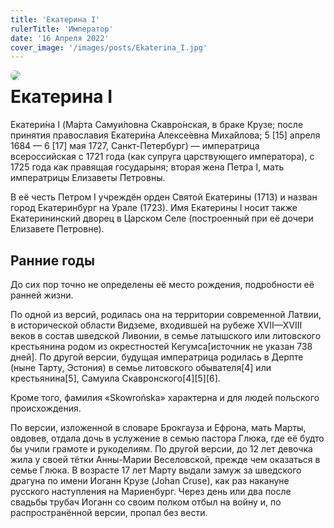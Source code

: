 ```yaml
---
title: 'Екатерина I'
rulerTitle: 'Император'
date: '16 Апреля 2022'
cover_image: '/images/posts/Ekaterina_I.jpg'
---
```


<img style="float: left; border-radius: 1rem; margin-right: 1rem" src="/images/posts/Ekaterina_I.jpg">

# Екатерина I

Екатери́на I (Ма́рта Самуи́ловна Скавро́нская, в браке Крузе; после принятия православия Екатери́на Алексе́евна Миха́йлова; 5 [15] апреля 1684 — 6 [17] мая 1727, Санкт-Петербург) — императрица всероссийская с 1721 года (как супруга царствующего императора), с 1725 года как правящая государыня; вторая жена Петра I, мать императрицы Елизаветы Петровны.

В её честь Петром I учреждён орден Святой Екатерины (1713) и назван город Екатеринбург на Урале (1723). Имя Екатерины I носит также Екатерининский дворец в Царском Селе (построенный при её дочери Елизавете Петровне).

## Ранние годы

До сих пор точно не определены её место рождения, подробности её ранней жизни.

По одной из версий, родилась она на территории современной Латвии, в исторической области Видземе, входившей на рубеже XVII—XVIII веков в состав шведской Ливонии, в семье латышского или литовского крестьянина родом из окрестностей Кегумса[источник не указан 738 дней]. По другой версии, будущая императрица родилась в Дерпте (ныне Тарту, Эстония) в семье литовского обывателя[4] или крестьянина[5], Самуила Скавронского[4][5][6].

Кроме того, фамилия «Skowrońska» характерна и для людей польского происхождения.

По версии, изложенной в словаре Брокгауза и Ефрона, мать Марты, овдовев, отдала дочь в услужение в семью пастора Глюка, где её будто бы учили грамоте и рукоделиям. По другой версии, до 12 лет девочка жила у своей тётки Анны-Марии Веселовской, прежде чем оказаться в семье Глюка. В возрасте 17 лет Марту выдали замуж за шведского драгуна по имени Иоганн Крузе (Johan Cruse), как раз накануне русского наступления на Мариенбург. Через день или два после свадьбы трубач Иоганн со своим полком отбыл на войну и, по распространённой версии, пропал без вести.
